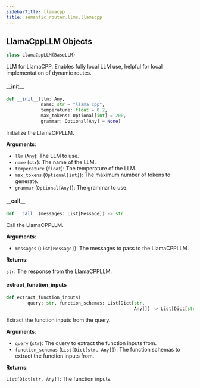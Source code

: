 ```yaml
---
sidebarTitle: llamacpp
title: semantic_router.llms.llamacpp
---
```


## LlamaCppLLM Objects

```python
class LlamaCppLLM(BaseLLM)
```

LLM for LlamaCPP. Enables fully local LLM use, helpful for local implementation of
dynamic routes.

#### \_\_init\_\_

```python
def __init__(llm: Any,
             name: str = "llama.cpp",
             temperature: float = 0.2,
             max_tokens: Optional[int] = 200,
             grammar: Optional[Any] = None)
```

Initialize the LlamaCPPLLM.

**Arguments**:

- `llm` (`Any`): The LLM to use.
- `name` (`str`): The name of the LLM.
- `temperature` (`float`): The temperature of the LLM.
- `max_tokens` (`Optional[int]`): The maximum number of tokens to generate.
- `grammar` (`Optional[Any]`): The grammar to use.

#### \_\_call\_\_

```python
def __call__(messages: List[Message]) -> str
```

Call the LlamaCPPLLM.

**Arguments**:

- `messages` (`List[Message]`): The messages to pass to the LlamaCPPLLM.

**Returns**:

`str`: The response from the LlamaCPPLLM.

#### extract\_function\_inputs

```python
def extract_function_inputs(
        query: str, function_schemas: List[Dict[str,
                                                Any]]) -> List[Dict[str, Any]]
```

Extract the function inputs from the query.

**Arguments**:

- `query` (`str`): The query to extract the function inputs from.
- `function_schemas` (`List[Dict[str, Any]]`): The function schemas to extract the function inputs from.

**Returns**:

`List[Dict[str, Any]]`: The function inputs.

